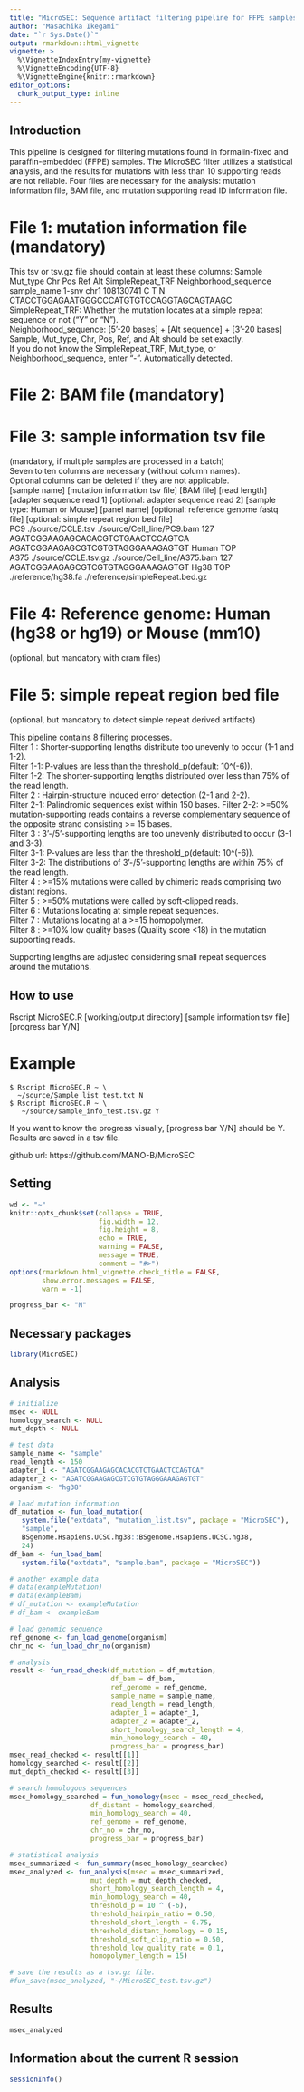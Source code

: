 ```yaml
---
title: "MicroSEC: Sequence artifact filtering pipeline for FFPE samples"
author: "Masachika Ikegami"
date: "`r Sys.Date()`"
output: rmarkdown::html_vignette
vignette: >
  %\VignetteIndexEntry{my-vignette}
  %\VignetteEncoding{UTF-8}
  %\VignetteEngine{knitr::rmarkdown}
editor_options: 
  chunk_output_type: inline
---
```


## Introduction
This pipeline is designed for filtering mutations found in formalin-fixed and 
paraffin-embedded (FFPE) samples. The MicroSEC filter utilizes a statistical 
analysis, and the results for mutations with less than 10 supporting reads are 
not reliable. Four files are necessary for the analysis: mutation information 
file, BAM file, and mutation supporting read ID information file.  
  
# File 1: mutation information file (mandatory)
This tsv or tsv.gz file should contain at least these columns:
     Sample Mut_type   Chr       Pos Ref Alt SimpleRepeat_TRF
     Neighborhood_sequence  
sample_name    1-snv  chr1 108130741   C   T                N
CTACCTGGAGAATGGGCCCATGTGTCCAGGTAGCAGTAAGC  
SimpleRepeat_TRF: Whether the mutation locates at a simple repeat sequence or 
not ("Y" or "N").  
Neighborhood_sequence: [5'-20 bases] + [Alt sequence] + [3'-20 bases]  
Sample, Mut_type, Chr, Pos, Ref, and Alt should be set exactly.  
If you do not know the SimpleRepeat_TRF, Mut_type, or Neighborhood_sequence, 
enter "-". Automatically detected.  
  
# File 2: BAM file (mandatory)  
  
# File 3: sample information tsv file 
(mandatory, if multiple samples are processed in a batch)  
Seven to ten columns are necessary (without column names).  
Optional columns can be deleted if they are not applicable.  
[sample name] [mutation information tsv file] [BAM file] [read length] 
[adapter sequence read 1] [optional: adapter sequence read 2] 
[sample type: Human or Mouse] [panel name] 
[optional: reference genome fastq file] 
[optional: simple repeat region bed file]  
PC9	./source/CCLE.tsv	./source/Cell_line/PC9.bam 127 
AGATCGGAAGAGCACACGTCTGAACTCCAGTCA AGATCGGAAGAGCGTCGTGTAGGGAAAGAGTGT Human TOP  
A375 ./source/CCLE.tsv.gz	./source/Cell_line/A375.bam	127	
AGATCGGAAGAGCGTCGTGTAGGGAAAGAGTGT Hg38 TOP ./reference/hg38.fa 
./reference/simpleRepeat.bed.gz  
  
# File 4: Reference genome: Human (hg38 or hg19) or Mouse (mm10) 
(optional, but mandatory with cram files)  
  
# File 5: simple repeat region bed file 
(optional, but mandatory to detect simple repeat derived artifacts)  
  
This pipeline contains 8 filtering processes.  
Filter 1  : Shorter-supporting lengths distribute too unevenly to occur 
(1-1 and 1-2).  
Filter 1-1: P-values are less than the threshold_p(default: 10^(-6)).  
Filter 1-2: The shorter-supporting lengths distributed over less than 75% of 
the read length.  
Filter 2  : Hairpin-structure induced error detection (2-1 and 2-2).  
Filter 2-1: Palindromic sequences exist within 150 bases. 
Filter 2-2: >=50% mutation-supporting reads contains a reverse complementary 
sequence of the opposite strand consisting >= 15 bases.  
Filter 3  : 3’-/5’-supporting lengths are too unevenly distributed to occur 
(3-1 and 3-3).  
Filter 3-1: P-values are less than the threshold_p(default: 10^(-6)).  
Filter 3-2: The distributions of 3’-/5’-supporting lengths are within 75% of 
the read length.  
Filter 4  : >=15% mutations were called by chimeric reads comprising two 
distant regions.  
Filter 5  : >=50% mutations were called by soft-clipped reads.  
Filter 6  : Mutations locating at simple repeat sequences.  
Filter 7  : Mutations locating at a >=15 homopolymer.  
Filter 8  : >=10% low quality bases (Quality score <18) in the mutation 
supporting reads.  
  
Supporting lengths are adjusted considering small repeat sequences around the 
mutations.  
  
## How to use  
Rscript MicroSEC.R [working/output directory] [sample information tsv file] 
[progress bar Y/N]  
  
# Example
```
$ Rscript MicroSEC.R ~ \
  ~/source/Sample_list_test.txt N
$ Rscript MicroSEC.R ~ \
   ~/source/sample_info_test.tsv.gz Y
```
  
If you want to know the progress visually, [progress bar Y/N] should be Y.  
Results are saved in a tsv file.  
  

github url: https://github.com/MANO-B/MicroSEC  
  
## Setting
```r
wd <- "~"
knitr::opts_chunk$set(collapse = TRUE,
                      fig.width = 12,
                      fig.height = 8,
                      echo = TRUE,
                      warning = FALSE,
                      message = TRUE,
                      comment = "#>")
options(rmarkdown.html_vignette.check_title = FALSE,
        show.error.messages = FALSE,
        warn = -1)

progress_bar <- "N"
```

## Necessary packages
```r
library(MicroSEC)
```

## Analysis
```r
# initialize
msec <- NULL
homology_search <- NULL
mut_depth <- NULL

# test data
sample_name <- "sample"
read_length <- 150
adapter_1 <- "AGATCGGAAGAGCACACGTCTGAACTCCAGTCA"
adapter_2 <- "AGATCGGAAGAGCGTCGTGTAGGGAAAGAGTGT"
organism <- "hg38"

# load mutation information
df_mutation <- fun_load_mutation(
   system.file("extdata", "mutation_list.tsv", package = "MicroSEC"),
   "sample",
   BSgenome.Hsapiens.UCSC.hg38::BSgenome.Hsapiens.UCSC.hg38,
   24)
df_bam <- fun_load_bam(
   system.file("extdata", "sample.bam", package = "MicroSEC"))

# another example data
# data(exampleMutation)
# data(exampleBam)
# df_mutation <- exampleMutation
# df_bam <- exampleBam

# load genomic sequence
ref_genome <- fun_load_genome(organism)
chr_no <- fun_load_chr_no(organism)

# analysis
result <- fun_read_check(df_mutation = df_mutation,
                         df_bam = df_bam,
                         ref_genome = ref_genome,
                         sample_name = sample_name,
                         read_length = read_length,
                         adapter_1 = adapter_1,
                         adapter_2 = adapter_2,
                         short_homology_search_length = 4,
                         min_homology_search = 40,
                         progress_bar = progress_bar)
msec_read_checked <- result[[1]]
homology_searched <- result[[2]]
mut_depth_checked <- result[[3]]

# search homologous sequences
msec_homology_searched = fun_homology(msec = msec_read_checked,
                    df_distant = homology_searched,
                    min_homology_search = 40,
                    ref_genome = ref_genome,
                    chr_no = chr_no,
                    progress_bar = progress_bar)

# statistical analysis
msec_summarized <- fun_summary(msec_homology_searched)
msec_analyzed <- fun_analysis(msec = msec_summarized,
                    mut_depth = mut_depth_checked,
                    short_homology_search_length = 4,
                    min_homology_search = 40,
                    threshold_p = 10 ^ (-6),
                    threshold_hairpin_ratio = 0.50,
                    threshold_short_length = 0.75,
                    threshold_distant_homology = 0.15,
                    threshold_soft_clip_ratio = 0.50,
                    threshold_low_quality_rate = 0.1,
                    homopolymer_length = 15)

# save the results as a tsv.gz file.
#fun_save(msec_analyzed, "~/MicroSEC_test.tsv.gz")
```

## Results
```r
msec_analyzed
```

## Information about the current R session
```r
sessionInfo()
```

